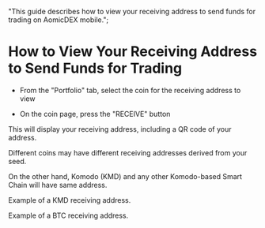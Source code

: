   "This guide describes how to view your receiving address to send funds for trading on AomicDEX mobile.";


# How to View Your Receiving Address to Send Funds for Trading

- From the "Portfolio" tab, select the coin for the receiving address to view

<OptimizedImage
  title="How to View Your Receiving Address to Send Funds for Trading"
  src={howToView1}
  alt="How to View Your Receiving Address to Send Funds for Trading"
/>

- On the coin page, press the "RECEIVE" button

This will display your receiving address, including a QR code of your address.

Different coins may have different receiving addresses derived from your seed.

On the other hand, Komodo (KMD) and any other Komodo-based Smart Chain will have same address.

<OptimizedImage
  title="How to View Your Receiving Address to Send Funds for Trading"
  src={howToView2}
  alt="How to View Your Receiving Address to Send Funds for Trading"
/>

Example of a KMD receiving address.

<OptimizedImage
  title="How to View Your Receiving Address to Send Funds for Trading"
  src={howToView3}
  alt="How to View Your Receiving Address to Send Funds for Trading"
/>

Example of a BTC receiving address.

<OptimizedImage
  title="How to View Your Receiving Address to Send Funds for Trading"
  src={howToView4}
  alt="How to View Your Receiving Address to Send Funds for Trading"
/>
